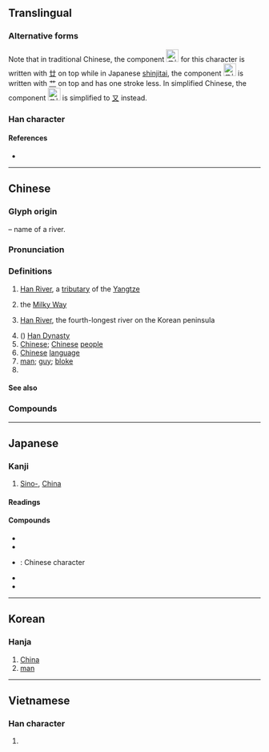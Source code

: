 {{character info/new}}
{{character info/new|0xfa47}}
{{character info/new|0xfa9a}}
{{also|汉}}
==Translingual==
<!-- Doesn’t exist yet: {{stroke order|strokes=13}} -->
{{ja-forms|[[漢]]|[[汉]]|[[漢]]}}

===Alternative forms===
Note that in traditional Chinese, the component [[File:U26c29-ue0102.svg|25px|text-bottom|𦰩󠄂|link=𦰩]] for this character is written with [[廿]] on top while in Japanese [[wikipedia:Shinjitai|shinjitai]], the component [[File:U26c29.svg|25px|text-bottom|𦰩|link=𦰩]] is written with [[艹]] on top and has one stroke less. In simplified Chinese, the component [[File:U26c29-ue0102.svg|25px|text-bottom|𦰩󠄂|link=𦰩]] is simplified to [[又]] instead.

===Han character===
{{Han char|rn=85|rad=水|as=11|asj=10|sn=14|snj=13|four=34134|canj=ETLO|ids=⿰氵𦰩(GHTKV),⿰氵⿱艹⿻口夫(J)}}

====References====
* {{Han ref|kx=0646.170|dkj=18068|dj=1055.150|hdz=31713.090|uh=6F22|ud=28450|bh=BA7E|bd=47742}}

----

==Chinese==
{{zh-forms|s=汉}}

===Glyph origin===
{{Han etym}}
{{Han compound|水|𦰩|ls=psc|c1=s|c2=p|alt1=氵|t1=water}} – name of a river.

===Pronunciation===
{{zh-pron
|m=hàn
|c=hon3
|h=pfs=hon
|md=háng
|mn=hàn
|w=2hoe
|mc=y
|oc=y
|ma=y
|cat=pn,n
}}

===Definitions===
{{zh-hanzi}}

# {{zh-div|水}} [[w:Han River (Shaanxi and Hubei)|Han River]], a [[tributary]] of the [[w:Yangtze River|Yangtze]]
# {{lb|zh|classical}} the [[Milky Way]]
# {{zh-div|江}} [[w:Han River (Korea)|Han River]], the fourth-longest river on the Korean peninsula
# ({{zh-l|[[漢朝|～朝]]}}) [[w:Han Dynasty|Han Dynasty]]
# [[Chinese]]; [[Chinese]] [[people]]
# [[Chinese]] [[language]]
# [[man]]; [[guy]]; [[bloke]]
# {{surname|lang=zh}}

====See also====
{{zh-Chinese dynasties}}

===Compounds===
{{zh-der|漢白玉|漢堡|漢堡包|漢藏:Sino-Tibetan|漢奸|漢界|漢民|漢人|漢文|漢姓|漢學|漢語|漢語拼音|漢語水平考試|漢字|漢字編碼|漢子|漢族|好漢|男子漢|單身漢|大漢|十八羅漢|半截漢子|後漢紀|南漢|後漢書|八百羅漢|不了漢|惡漢|廣東漢劇|後漢|前漢|巴漢|寧漢分裂|北漢|呆漢|光身漢|呆老漢|二漢|川漢鐵路|姬漢|夯漢|天漢|大肚漢|偷漢|十六羅漢|平漢鐵路|兩漢|偷漢子|漢孔宙碑|漢隸|漢光武帝|江漢平原|拖漢精|漢家|漢皋解佩|氣凌霄漢|漢玉|漢武故事|漢和帝|東漢|漢中盆地|易漢學|星漢|挑腳漢|招漢子|漢鍾離|滿漢全席|楚漢|漢陰抱甕|武漢|碧漢|漢志|浪漢|漢魏風骨|漢官威儀|楚漢相爭|神漢|流浪漢|漢水|漢壽亭侯|窮漢|楚漢春秋|漢藥方|漢隸字源|漢軍|漢宣帝|漢書|硬漢|白金漢宮|斜漢|漢宮秋|漢獻帝|炎漢|漢景帝|成漢|渴睡漢|漢文帝|漢宮秋月|痴漢|漢調|漢桓帝|牆外漢|漢劇|漢藏語系|漢民族|氣沖霄漢|漢高祖|漢音|漢靈帝|漢醫|漢賦|漢紀|漢禮器碑|漢江|漢武帝|漢字改革|漢城|漢化|漢中|漢陽|懶漢|漢簡|漢廣|疊羅漢|河漢|沖霄漢外|漢朝|漢印|江漢|江湖好漢|楚河漢界|打漢子|漢成帝|氣踰霄漢|紅臉兒漢|羅漢豆|莽漢|續後漢書|老婆漢|羅賓漢|羅漢身子|續漢書|養漢精|綠林好漢|羅漢|羅漢松|賓漢|羅漢腳|鈍漢|魯莽漢|雌漢|莊稼漢|響徹雲漢|金身羅漢|霄漢|雲漢|羅漢果|閒漢|阿羅漢|赤腳漢|醉漢|門外漢|養漢|鐵漢|羅漢菜|西漢|銀漢|羅漢柏|英雄好漢|野漢子|粵漢鐵路|簡化漢字|胡言漢語|蠢漢|老漢|蜀漢|彪形大漢}}

----

==Japanese==
{{ja-kanji forms|k=y}}

===Kanji===
{{ja-kanji|grade=3|rs=水11}}

# [[Sino-]], [[China]]

====Readings====
{{ja-readings
|goon=かん
|kanon=かん
|kun=おとこ-, から-, あや
|nanori=はん
}}
{{attention|ja|はん?}}

====Compounds====
{{der-top|Compounds}}
* {{ja-r|漢%音|かん%おん}}
* {{ja-r|漢%語|かん%ご}}
* {{ja-r|漢%字|かん%じ}}: Chinese character
* {{ja-r|漢%方|かん%ぽう}}
* {{ja-r|痴%漢|ち%かん}}
{{der-bottom}}

----

==Korean==

===Hanja===
{{ko-hanja|hangeul=한|eumhun=|mr=han|y=han}}

# [[China]]
# [[man]]

----

==Vietnamese==

===Han character===
{{vi-hantu|[[hán]], [[háng]], [[hớn]]|rs=水11}}

# {{defn|lang=vi|sort=水11}}